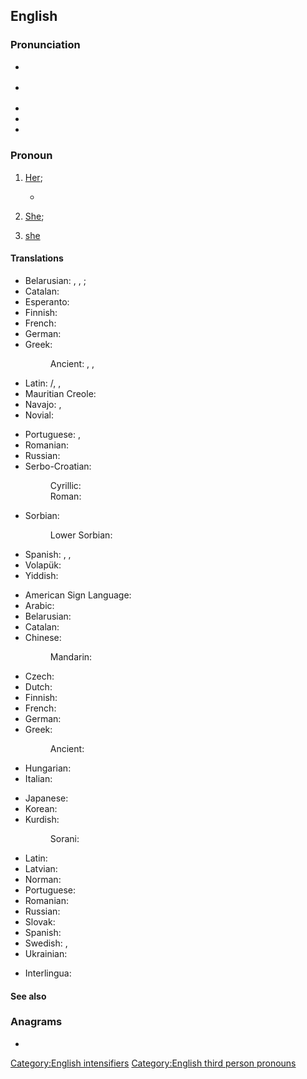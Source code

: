 {{also|Herself}}
==English==

===Pronunciation===
* {{a|RP}} {{IPA|/hɜːˈsɛlf/|/əsɛlf/|lang=en}}
* {{a|GenAm}} {{IPA|/hɝˈsɛlf/|/ɚsɛlf/|lang=en}}
* {{audio|en-us-herself.ogg|Audio (US)|lang=en}}
* {{rhymes|ɛlf|lang=en}}
* {{hyphenation|her|self|lang=en}}

===Pronoun===
{{en-pron|desc=the third person singular, feminine, personal pronoun|the reflexive form of|she|masculine|himself|neuter|itself|plural|themselves}}

# {{lb|en|reflexive pronoun}} [[her|Her]]; {{non-gloss definition|the female object of a verb or preposition that also appears as the subject.}}
#* {{quote-book|year=1918|author={{w|W. B. Maxwell}}|chapter=17
|title=[http://openlibrary.org/works/OL1097634W The Mirror and the Lamp]
|passage=This time was most dreadful for Lilian. Thrown on her own resources and almost penniless, she maintained '''herself''' and paid the rent of a wretched room near the hospital by working as a charwoman, sempstress, anything. In a moment she had dropped to the level of a casual labourer.}}
#: {{ux|en|She injured '''herself'''.}}
# {{lb|en|emphatic}} [[she|She]]; {{non-gloss definition|an intensive repetition of the female subject, often used to indicate the exclusiveness of that person as the only satisfier of the predicate.}}
#: {{ux|en|She was injured '''herself'''.}}
# {{lb|en|Ireland}} {{n-g|The subject or non-reflexive object of a predicate;}} [[she]] {{q|used of upper-class ladies, or sarcastically, of women who imagine themselves to be more important than others}}
#: {{ux|en|What's '''herself''' up to this time?}}
#: {{ux|en|Have you seen '''herself''' yet this morning?}}

====Translations====
{{trans-top|(reflexive object) her}}
* Belarusian: {{t|be|сябе́}} {{qualifier|accusative, genitive}}, {{t|be|сябе|alt=сабе́}} {{qualifier|dative, locative}}, {{t|be|сябе|alt=сабо́й}} {{qualifier|instrumental}}; {{t|be|-цца}} {{qualifier|verb ending}}
* Catalan: {{t+|ca|es}}
* Esperanto: {{t+|eo|sin}}
* Finnish: {{t+|fi|itsensä}}
* French: {{t+|fr|elle-même|f}}
* German: {{t+|de|sich}}
* Greek:
*: Ancient: {{t|grc|ἑαυτήν}}, {{t|grc|ἑαυτῇ}}, {{t|grc|ἑαυτῆς}}
* Latin: {{t+|la|sē}}/{{t|la|sēsē}}, {{t|la|sibi}}, {{t+|la|suī}}
* Mauritian Creole: {{t|mfe|limem}}
* Navajo: {{t|nv|tʼáá bí}}, {{t|nv|tʼáá hó}}
* Novial: {{t|nov|se}}
{{trans-mid}}
* Portuguese: {{t|pt|[[a]] [[si]] ([[própria]]/[[mesma]])}}, {{t+|pt|se}}
* Romanian: {{t+|ro|se}}
* Russian: {{t+|ru|себя́}}
* Serbo-Croatian:
*: Cyrillic: {{t|sh|себе|sc=Cyrl}}
*: Roman: {{t+|sh|sebe}}
* Sorbian:
*: Lower Sorbian: {{t|dsb|se}}
* Spanish: {{t+|es|se}}, {{t|es|ella misma}}, {{t|es|sí misma}}
* Volapük: {{t|vo|oki}}
* Yiddish: {{t|yi|זיך}}
{{trans-bottom}}

{{trans-top|(as intensifier) she}}
* American Sign Language: {{t|ase|A@Chesthigh SmallFrontandback}}
* Arabic: {{t|ar|نَفْسُهَا}}
* Belarusian: {{t|be|[[яна́]] [[сам|сама́]]|f}}
* Catalan: {{t+|ca|mateix|alt=mateixa}}
* Chinese:
*: Mandarin: {{t+|cmn|她自己|tr=tā zìjǐ|sc=Hans}}
* Czech: {{t+|cs|jí}}
* Dutch: {{t+|nl|zijzelf}}
* Finnish: {{t|fi|[[hän]] ... [[itse]]}}
* French: {{t+|fr|elle-même}}
* German: {{t|de|sie selbst}}
* Greek:
*: Ancient: {{t|grc|αὐτή}}
* Hungarian: {{t+|hu|maga}}
* Italian: {{t|it|lei stessa}}
{{trans-mid}}
* Japanese: {{t|ja|彼女自身|tr=かのじょじゃしん, kanojo-jishin|sc=Jpan}}
* Korean: {{t|ko|그 여자 자신}}
* Kurdish:
*: Sorani: {{t|ku|خۆی|tr=xoi|sc=ku-Arab}}
* Latin: {{t+|la|ipsa}}
* Latvian: {{t|lv|viņa pati|f}}
* Norman: {{t|nrf|ielle-mesme}} {{qualifier|Guernsey}}
* Portuguese: {{t+|pt|ela mesma}}
* Romanian: {{t|ro|ea însăși}}
* Russian: {{t+|ru|сама́}}
* Slovak: {{t|sk|ona sama|f}}
* Spanish: {{t|es|ella misma}}
* Swedish: {{t+|sv|sig}}, {{t|sv|sig själv}}
* Ukrainian: {{t|uk|вона́ сама́|f}}
{{trans-bottom}}

{{checktrans-top}}
* Interlingua: {{t-check|ia|ipse}}
{{trans-mid}}
{{trans-bottom}}

====See also====
{{English personal pronouns}}

===Anagrams===
* {{anagrams|en|Flesher|flesher}}

[[Category:English intensifiers]]
[[Category:English third person pronouns]]